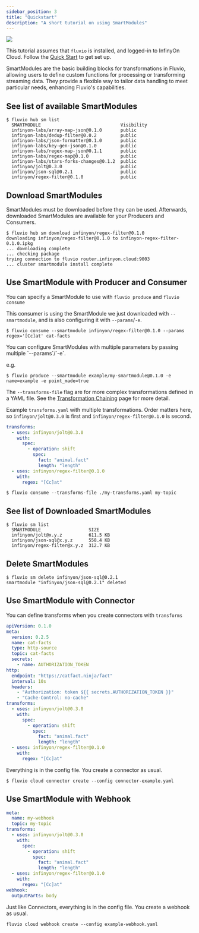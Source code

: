 ```yaml
---
sidebar_position: 3
title: "Quickstart"
description: "A short tutorial on using SmartModules"
---
```


<img src="/img/docs/how-to/smartmodule-basics/smartmodule-overview.svg" />

This tutorial assumes that `fluvio` is installed, and logged-in to InfinyOn Cloud. Follow the [Quick Start](/) to get set up.

SmartModules are the basic building blocks for transformations in Fluvio, allowing users to define custom functions for processing or transforming streaming data. They provide a flexible way to tailor data handling to meet particular needs, enhancing Fluvio's capabilities.

## See list of available SmartModules

```shell copy="fl"
$ fluvio hub sm list
  SMARTMODULE                              Visibility
  infinyon-labs/array-map-json@0.1.0       public
  infinyon-labs/dedup-filter@0.0.2         public
  infinyon-labs/json-formatter@0.1.0       public
  infinyon-labs/key-gen-json@0.1.0         public
  infinyon-labs/regex-map-json@0.1.1       public
  infinyon-labs/regex-map@0.1.0            public
  infinyon-labs/stars-forks-changes@0.1.2  public
  infinyon/jolt@0.3.0                      public
  infinyon/json-sql@0.2.1                  public
  infinyon/regex-filter@0.1.0              public
```

## Download SmartModules

SmartModules must be downloaded before they can be used. Afterwards, downloaded SmartModules are available for your Producers and Consumers.


```shell copy="fl"
$ fluvio hub sm download infinyon/regex-filter@0.1.0
downloading infinyon/regex-filter@0.1.0 to infinyon-regex-filter-0.1.0.ipkg
... downloading complete
... checking package
trying connection to fluvio router.infinyon.cloud:9003
... cluster smartmodule install complete
```

## Use SmartModule with Producer and Consumer

You can specify a SmartModule to use with `fluvio produce` and `fluvio consume`

This consumer is using the SmartModule we just downloaded with `--smartmodule`, and is also configuring it with `--params`/`-e`.

```shell copy="fl"
$ fluvio consume --smartmodule infinyon/regex-filter@0.1.0 --params regex='[Cc]at' cat-facts
```

<Idea>
You can configure SmartModules with multiple parameters by passing multiple `--params`/`-e`.

e.g.

```shell copy="fl"
$ fluvio produce --smartmodule example/my-smartmodule@0.1.0 -e name=example -e point_made=true
```
</Idea>

The `--transforms-file` flag are for more complex transformations defined in a YAML file. See the [Transformation Chaining][transformation-chaining] page for more detail.

Example `transforms.yaml` with multiple transformations. Order matters here, so `infinyon/jolt@0.3.0` is first and `infinyon/regex-filter@0.1.0` is second.


```yaml
transforms:
  - uses: infinyon/jolt@0.3.0
    with:
      spec:
        - operation: shift
          spec:
            fact: "animal.fact"
            length: "length"
  - uses: infinyon/regex-filter@0.1.0
    with:
      regex: "[Cc]at"
```

```shell copy="fl"
$ fluvio consume --transforms-file ./my-transforms.yaml my-topic
```

## See list of Downloaded SmartModules

```shell copy="fl"
$ fluvio sm list
  SMARTMODULE                  SIZE
  infinyon/jolt@x.y.z          611.5 KB
  infinyon/json-sql@x.y.z      558.4 KB
  infinyon/regex-filter@x.y.z  312.7 KB
```

## Delete SmartModules

```shell copy="fl"
$ fluvio sm delete infinyon/json-sql@0.2.1
smartmodule "infinyon/json-sql@0.2.1" deleted
```

## Use SmartModule with Connector

You can define transforms when you create connectors with `transforms`


```yaml title="connector-example.yaml"
apiVersion: 0.1.0
meta:
  version: 0.2.5
  name: cat-facts
  type: http-source
  topic: cat-facts
  secrets:
    - name: AUTHORIZATION_TOKEN
http:
  endpoint: "https://catfact.ninja/fact"
  interval: 10s
  headers:
    - "Authorization: token ${{ secrets.AUTHORIZATION_TOKEN }}"
    - "Cache-Control: no-cache"
transforms:
  - uses: infinyon/jolt@0.3.0
    with:
      spec:
        - operation: shift
          spec:
            fact: "animal.fact"
            length: "length"
  - uses: infinyon/regex-filter@0.1.0
    with:
      regex: "[Cc]at"
```

Everything is in the config file. You create a connector as usual.

```shell copy="fl"
$ fluvio cloud connector create --config connector-example.yaml
```

## Use SmartModule with Webhook


```yaml title="example-webhook.yaml"
meta:
  name: my-webhook
  topic: my-topic
transforms:
  - uses: infinyon/jolt@0.3.0
    with:
      spec:
        - operation: shift
          spec:
            fact: "animal.fact"
            length: "length"
  - uses: infinyon/regex-filter@0.1.0
    with:
      regex: "[Cc]at"
webhook:
  outputParts: body
```

Just like Connectors, everything is in the config file. You create a webhook as usual.

```shell copy="fl"
fluvio cloud webhook create --config example-webhook.yaml
```

[transformation-chaining]: /docs/connectors/smartmodules/core-concepts#chaining-with-cli
